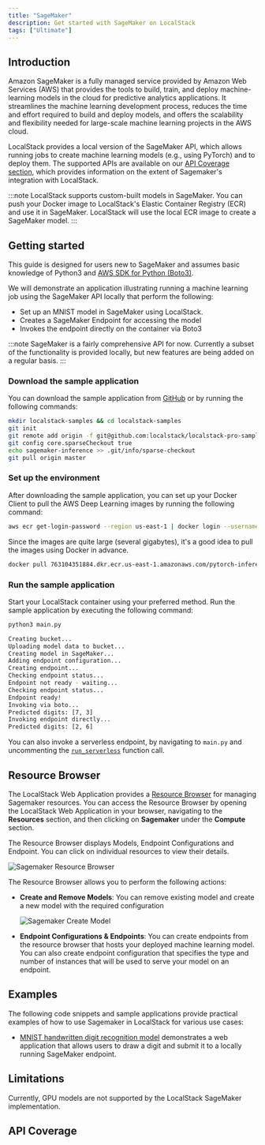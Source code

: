 ```yaml
---
title: "SageMaker"
description: Get started with SageMaker on LocalStack
tags: ["Ultimate"]
---
```



## Introduction

Amazon SageMaker is a fully managed service provided by Amazon Web Services (AWS) that provides the tools to build, train, and deploy machine-learning models in the cloud for predictive analytics applications.
It streamlines the machine learning development process, reduces the time and effort required to build and deploy models, and offers the scalability and flexibility needed for large-scale machine learning projects in the AWS cloud.

LocalStack provides a local version of the SageMaker API, which allows running jobs to create machine learning models (e.g., using PyTorch) and to deploy them.
The supported APIs are available on our [API Coverage section](#api-coverage), which provides information on the extent of Sagemaker's integration with LocalStack.

:::note
LocalStack supports custom-built models in SageMaker.
You can push your Docker image to LocalStack's Elastic Container Registry (ECR) and use it in SageMaker.
LocalStack will use the local ECR image to create a SageMaker model.
:::

## Getting started

This guide is designed for users new to SageMaker and assumes basic knowledge of Python3 and [AWS SDK for Python (Boto3)](https://aws.amazon.com/sdk-for-python/).

We will demonstrate an application illustrating running a machine learning job using the SageMaker API locally that perform the following:

- Set up an MNIST model in SageMaker using LocalStack.
- Creates a SageMaker Endpoint for accessing the model
- Invokes the endpoint directly on the container via Boto3

:::note
SageMaker is a fairly comprehensive API for now.
Currently a subset of the functionality is provided locally, but new features are being added on a regular basis.
:::

### Download the sample application

You can download the sample application from [GitHub](https://github.com/localstack/localstack-pro-samples/tree/master/sagemaker-inference) or by running the following commands:

```bash
mkdir localstack-samples && cd localstack-samples
git init
git remote add origin -f git@github.com:localstack/localstack-pro-samples.git
git config core.sparseCheckout true
echo sagemaker-inference >> .git/info/sparse-checkout
git pull origin master
```

### Set up the environment

After downloading the sample application, you can set up your Docker Client to pull the AWS Deep Learning images by running the following command:

```bash
aws ecr get-login-password --region us-east-1 | docker login --username AWS --password-stdin 763104351884.dkr.ecr.us-east-1.amazonaws.com
```

Since the images are quite large (several gigabytes), it's a good idea to pull the images using Docker in advance.

```bash
docker pull 763104351884.dkr.ecr.us-east-1.amazonaws.com/pytorch-inference:1.5.0-cpu-py3
```

### Run the sample application

Start your LocalStack container using your preferred method.
Run the sample application by executing the following command:

```bash
python3 main.py
```

```bash title="Output"
Creating bucket...
Uploading model data to bucket...
Creating model in SageMaker...
Adding endpoint configuration...
Creating endpoint...
Checking endpoint status...
Endpoint not ready - waiting...
Checking endpoint status...
Endpoint ready!
Invoking via boto...
Predicted digits: [7, 3]
Invoking endpoint directly...
Predicted digits: [2, 6]
```

You can also invoke a serverless endpoint, by navigating to `main.py` and uncommenting the [`run_serverless`](https://github.com/localstack/localstack-pro-samples/blob/cca7a59e0b2b46a18a3db226c31d44401b68447e/sagemaker-inference/main.py#L134) function call.

## Resource Browser

The LocalStack Web Application provides a [Resource Browser](/aws/capabilities/web-app/resource-browser) for managing Sagemaker resources.
You can access the Resource Browser by opening the LocalStack Web Application in your browser, navigating to the **Resources** section, and then clicking on **Sagemaker** under the **Compute** section.

The Resource Browser displays Models, Endpoint Configurations and Endpoint.
You can click on individual resources to view their details.

![Sagemaker Resource Browser](/images/aws/sagemaker-resource-browser.png)

The Resource Browser allows you to perform the following actions:

- **Create and Remove Models**: You can remove existing model and create a new model with the required configuration

  ![Sagemaker Create Model](/images/aws/sagemaker-create-model.png)

- **Endpoint Configurations & Endpoints**: You can create endpoints from the resource browser that hosts your deployed machine learning model.
  You can also create endpoint configuration that specifies the type and number of instances that will be used to serve your model on an endpoint.

## Examples

The following code snippets and sample applications provide practical examples of how to use Sagemaker in LocalStack for various use cases:

- [MNIST handwritten digit recognition model](https://github.com/localstack-samples/sample-mnist-digit-recognition-sagemaker) demonstrates a web application that allows users to draw a digit and submit it to a locally running SageMaker endpoint.

## Limitations

Currently, GPU models are not supported by the LocalStack SageMaker implementation.

## API Coverage

<FeatureCoverage service="sagemaker" client:load />

<FeatureCoverage service="sagemaker-runtime" client:load />
